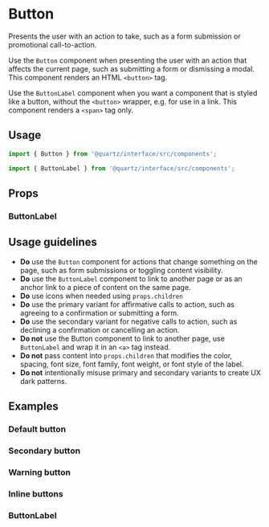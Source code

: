 
# Button

Presents the user with an action to take, such as a form submission or promotional call-to-action.

Use the `Button` component when presenting the user with an action that affects the current page, such as submitting a form or dismissing a modal. This component renders an HTML `<button>` tag.

Use the `ButtonLabel` component when you want a component that is styled like a button, without the `<button>` wrapper, e.g. for use in a link. This component renders a `<span>` tag only.

## Usage

```js
import { Button } from '@quartz/interface/src/components';
```

```js
import { ButtonLabel } from '@quartz/interface/src/components';
```

## Props

<Props of={Button} />

### ButtonLabel

<Props of={ButtonLabel} />

## Usage guidelines

- **Do** use the `Button` component for actions that change something on the page, such as form submissions or toggling content visibility.
- **Do** use the `ButtonLabel` component to link to another page or as an anchor link to a piece of content on the same page.
- **Do** use icons when needed using `props.children`
- **Do** use the primary variant for affirmative calls to action, such as agreeing to a confirmation or submitting a form.
- **Do** use the secondary variant for negative calls to action, such as declining a confirmation or cancelling an action.
- **Do not** use the Button component to link to another page, use `ButtonLabel` and wrap it in an `<a>` tag instead.
- **Do not** pass content into `props.children` that modifies the color, spacing, font size, font family, font weight, or font style of the label.
- **Do not** intentionally misuse primary and secondary variants to create UX dark patterns.

## Examples

### Default button

<Preview>
  <Story id="button--default" />
</Preview>

### Secondary button

<Preview>
  <Story id="button--secondary" />
</Preview>

### Warning button

<Preview>
  <Story id="button--warning" />
</Preview>

### Inline buttons

<Preview>
  <Story id="button--inline" />
</Preview>

<Preview>
  <Story id="button--inline-warning" />
</Preview>

### ButtonLabel

<Preview>
  <Story id="button--label-only" />
</Preview>



